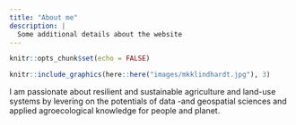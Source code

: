 ```yaml
---
title: "About me"
description: |
  Some additional details about the website
---
```


```r
knitr::opts_chunk$set(echo = FALSE)
```

```r
knitr::include_graphics(here::here("images/mkklindhardt.jpg"), 3)
```

I am passionate about resilient and sustainable agriculture and land-use systems by levering on the potentials of data -and geospatial sciences and applied agroecological knowledge for people and planet. 